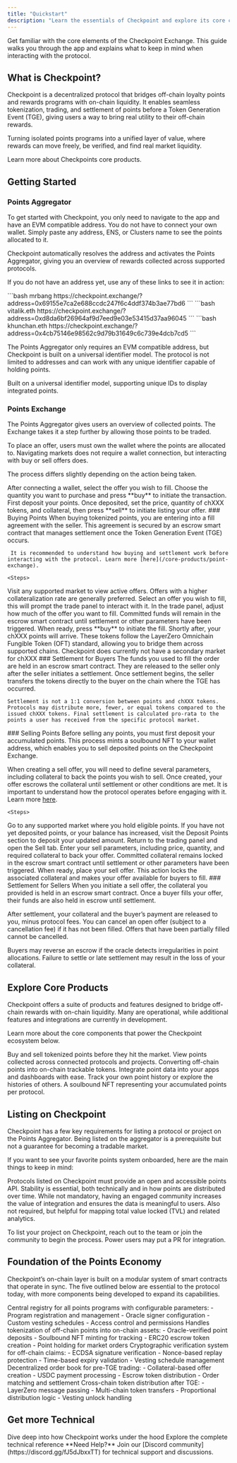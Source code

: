 ```yaml
---
title: "Quickstart"
description: "Learn the essentials of Checkpoint and explore its core capabilities"
---
```


Get familiar with the core elements of the Checkpoint Exchange. This guide walks you through the app and explains what to keep in mind when interacting with the protocol.

## What is Checkpoint?

Checkpoint is a decentralized protocol that bridges off-chain loyalty points and rewards programs with on-chain liquidity. It enables seamless tokenization, trading, and settlement of points before a Token Generation Event (TGE), giving users a way to bring real utility to their off-chain rewards.

Turning isolated points programs into a unified layer of value, where rewards can move freely, be verified, and find real market liquidity.

<Card title="Product Overview" icon="text" href="/core-products" horizontal>
  Learn more about Checkpoints core products.
</Card>

## Getting Started
### Points Aggregator
 To get started with Checkpoint, you only need to navigate to the app and have an EVM compatible address. You do not have to connect your own wallet. Simply paste any address, ENS, or Clusters name to see the points allocated to it.

 Checkpoint automatically resolves the address and activates the Points Aggregator, giving you an overview of rewards collected across supported protocols.
 
 If you do not have an address yet, use any of these links to see it in action:

<CodeGroup>
```bash mrbang
https://checkpoint.exchange/?address=0x69155e7ca2e688ccdc247f6c4ddf374b3ae77bd6
```
```bash vitalik.eth
https://checkpoint.exchange/?address=0xd8da6bf26964af9d7eed9e03e53415d37aa96045
```
```bash khunchan.eth
https://checkpoint.exchange/?address=0x4cb75146e98562c9d79b31649c6c739e4dcb7cd5
```
</CodeGroup>

 The Points Aggregator only requires an EVM compatible address, but Checkpoint is built on a universal identifier model. The protocol is not limited to addresses and can work with any unique identifier capable of holding points.

<Info>Built on a universal identifier model, supporting unique IDs to display integrated points.</Info>

### Points Exchange

The Points Aggregator gives users an overview of collected points. The Exchange takes it a step further by allowing those points to be traded.

To place an offer, users must own the wallet where the points are allocated to. Navigating markets does not require a wallet connection, but interacting with buy or sell offers does.

The process differs slightly depending on the action being taken.

<CardGroup cols={2}>
  <Card title="Buying Points" icon="shopping-cart" color="#32cd32">
    After connecting a wallet, select the offer you wish to fill. Choose the quantity you want to purchase and press **buy** to initiate the transaction.
  </Card>
  <Card title="Selling Points" icon="store" color="#32cd32">
    First deposit your points. Once deposited, set the price, quantity of chXXX tokens, and collateral, then press **sell** to initiate listing your offer.
  </Card>
</CardGroup>

<Tabs>
  <Tab title="Buying Points" icon="shopping-cart">
    ### Buying Points
    When buying tokenized points, you are entering into a fill agreement with the seller. This agreement is secured by an escrow smart contract that manages settlement once the Token Generation Event (TGE) occurs.

     It is recommended to understand how buying and settlement work before interacting with the protocol. Learn more [here](/core-products/point-exchange).

    <Steps>
  <Step title="Navigate to market">
    Visit any supported market to view active offers. Offers with a higher collateralization rate are generally preferred.
  </Step>
  <Step title="Select an offer">
    Select an offer you wish to fill, this will prompt the trade panel to interact with it.
  </Step>
  <Step title="Decide on the fill">
    In the trade panel, adjust how much of the offer you want to fill.
    <Note>Committed funds will remain in the escrow smart contract until settlement or other parameters have been triggered.</Note>
  </Step>
  <Step title="Buy points">
    When ready, press **buy** to initiate the fill.
  </Step>
    <Step title="Receive points">
    Shortly after, your chXXX points will arrive. These tokens follow the LayerZero Omnichain Fungible Token (OFT) standard, allowing you to bridge them across supported chains.
    <Warning>Checkpoint does currently not have a secondary market for chXXX</Warning>
  </Step>
</Steps>
    ### Settlement for Buyers
    The funds you used to fill the order are held in an escrow smart contract. They are released to the seller only after the seller initiates a settlement. Once settlement begins, the seller transfers the tokens directly to the buyer on the chain where the TGE has occurred.

    Settlement is not a 1:1 conversion between points and chXXX tokens. Protocols may distribute more, fewer, or equal tokens compared to the issued chXXX tokens. Final settlement is calculated pro-rata to the points a user has received from the specific protocol market.
  </Tab>
  <Tab title="Selling Points" icon="store">
    ### Selling Points
    Before selling any points, you must first deposit your accumulated points. This process mints a soulbound NFT to your wallet address, which enables you to sell deposited points on the Checkpoint Exchange.

When creating a sell offer, you will need to define several parameters, including collateral to back the points you wish to sell. Once created, your offer escrows the collateral until settlement or other conditions are met. It is important to understand how the protocol operates before engaging with it. Learn more [here](/core-products/point-exchange).

    <Steps>
  <Step title="Navigate to market">
    Go to any supported market where you hold eligible points.
  </Step>
  <Step title="Deposit points">
    If you have not yet deposited points, or your balance has increased, visit the Deposit Points section to deposit your updated amount.
  </Step>
  <Step title="Input sell parameters">
    Return to the trading panel and open the Sell tab. Enter your sell parameters, including price, quantity, and required collateral to back your offer.
    <Note>Committed collateral remains locked in the escrow smart contract until settlement or other parameters have been triggered.</Note>
  </Step>
    <Step title="Sell points">
    When ready, place your sell offer. This action locks the associated collateral and makes your offer available for buyers to fill.
  </Step>
</Steps>
    ### Settlement for Sellers
    When you initiate a sell offer, the collateral you provided is held in an escrow smart contract. Once a buyer fills your offer, their funds are also held in escrow until settlement.

After settlement, your collateral and the buyer’s payment are released to you, minus protocol fees. You can cancel an open offer (subject to a cancellation fee) if it has not been filled. Offers that have been partially filled cannot be cancelled.

Buyers may reverse an escrow if the oracle detects irregularities in point allocations. Failure to settle or late settlement may result in the loss of your collateral.
  </Tab>
</Tabs>

## Explore Core Products

Checkpoint offers a suite of products and features designed to bridge off-chain rewards with on-chain liquidity. Many are operational, while additional features and integrations are currently in development.

Learn more about the core components that power the Checkpoint ecosystem below.

<CardGroup cols={2}>
  <Card
    title="Points Exchange"
    icon="sitemap"
    href="/core-products/point-exchange"
    color="#32cd32"
  >
    Buy and sell tokenized points before they hit the market.
  </Card>
  <Card
    title="Points Aggregator"
    icon="shield-halved"
    href="/core-products/point-aggregator"
    color="#32cd32"
  >
    View points collected across connected protocols and projects.
  </Card>
  <Card
    title="Points Oracle"
    icon="coins"
    href="/core-products/point-oracle"
    color="#32cd32"
  >
    Converting off-chain points into on-chain trackable tokens.
  </Card>
  <Card
    title="Points API"
    icon="chart-line"
    href="/core-products/point-api"
    color="#32cd32"
  >
    Integrate point data into your apps and dashboards with ease.
  </Card>
  <Card
    title="Points Tracking"
    icon="globe"
    href="/core-products/point-tracking"
    color="#32cd32"
  >
    Track your own point history or explore the histories of others.
  </Card>
  <Card
    title="Points NFT"
    icon="code"
    href="/core-products/checkpoint-point-nfts"
    color="#32cd32"
  >
    A soulbound NFT representing your accumulated points per protocol.
  </Card>
</CardGroup>

## Listing on Checkpoint

Checkpoint has a few key requirements for listing a protocol or project on the Points Aggregator. Being listed on the aggregator is a prerequisite but not a guarantee for becoming a tradable market.

If you want to see your favorite points system onboarded, here are the main things to keep in mind:

<Steps>
  <Step title="Open points API">
    Protocols listed on Checkpoint must provide an open and accessible points API.
  </Step>
  <Step title="Stable points API">
    Stability is essential, both technically and in how points are distributed over time.
  </Step>
  <Step title="Active Community">
    While not mandatory, having an engaged community increases the value of integration and ensures the data is meaningful to users.
  </Step>
  <Step title="DefiLlama Integration">
    Also not required, but helpful for mapping total value locked (TVL) and related analytics.
  </Step>
</Steps>

To list your project on Checkpoint, reach out to the team or join the community to begin the process. Power users may put a PR for integration.

## Foundation of the Points Economy

Checkpoint’s on-chain layer is built on a modular system of smart contracts that operate in sync. The five outlined below are essential to the protocol today, with more components being developed to expand its capabilities.

<AccordionGroup>
  <Accordion title="Registry Contract" icon="book">
    Central registry for all points programs with configurable parameters:
    - Program registration and management
    - Oracle signer configuration
    - Custom vesting schedules
    - Access control and permissions
  </Accordion>

  <Accordion title="Deposit Contract" icon="inbox">
    Handles tokenization of off-chain points into on-chain assets:
    - Oracle-verified point deposits
    - Soulbound NFT minting for tracking
    - ERC20 escrow token creation
    - Point holding for market orders
  </Accordion>

  <Accordion title="Oracle Contract" icon="certificate">
    Cryptographic verification system for off-chain claims:
    - ECDSA signature verification
    - Nonce-based replay protection
    - Time-based expiry validation
    - Vesting schedule management
  </Accordion>

  <Accordion title="Market Contract" icon="store">
    Decentralized order book for pre-TGE trading:
    - Collateral-based offer creation
    - USDC payment processing
    - Escrow token distribution
    - Order matching and settlement
  </Accordion>

  <Accordion title="Settlement Contract" icon="handshake">
    Cross-chain token distribution after TGE:
    - LayerZero message passing
    - Multi-chain token transfers
    - Proportional distribution logic
    - Vesting unlock handling
  </Accordion>
</AccordionGroup>

## Get more Technical

<CardGroup cols={2}>
  <Card
    title="Read the Architecture"
    icon="book-open"
    href="/architecture/overview"
  >
    Dive deep into how Checkpoint works under the hood
  </Card>
  <Card
    title="Browse Smart Contracts"
    icon="code"
    href="/technical-reference/smart-contracts"
  >
    Explore the complete technical reference
  </Card>
</CardGroup>

<Note>
  **Need Help?** Join our [Discord community](https://discord.gg/fJ5dJbxxTT) for technical support and discussions.
</Note>

